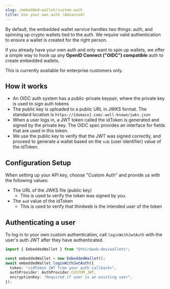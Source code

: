 ```yaml
---
slug: /embedded-wallet/custom-auth
title: Use your own auth (Advanced)
---
```



By default, the embedded wallet service handles two things: auth, and spinning up crypto wallets tied to the auth. We require
valid authentication to ensure a wallet is created for the right person.

If you already have your own auth and only want to spin up wallets, we offer a simple way to hook up any **OpenID Connect ("OIDC") compatible** auth to create embedded wallets.

This is currently available for enterprise customers only.

## How it works

- An OIDC auth system has a public-private keypair, where the private key is used to sign auth tokens
- The public key is uploaded to a public URL in JWKS format. The standard location is `https://{domain}.com/.well-known/jwks.json`
- When a user logs in, a JWT token called the idToken is generated and signed by the private key. The OIDC spec provides an interface for fields that are used in this token.
- We use the public key to verify that the JWT was signed correctly, and proceed to generate a wallet based on the `sub` (user identifier) value of the idToken.

## Configuration Setup

When setting up your API key, choose "Custom Auth" and provide us with the following values:

- The URL of the JWKS file (public key)
  - This is used to verify the token was signed by you.
- The `aud` value of the idToken
  - This is used to verify that thirdweb is the intended user of the token

## Authenticating a user

To log in to your own custom authentication, call `loginWithJwtAuth` with the user's auth JWT after they have authenticated.

```typescript
import { EmbeddedWallet } from "@thirdweb-dev/wallets";

const embeddedWallet = new EmbeddedWallet();
await embeddedWallet.loginWithJwtAuth({
  token: "<idToken JWT from your auth callback>",
  authProvider: AuthProvider.CUSTOM_JWT,
  encryptionKey: "Required if user is an existing user",
});
```
